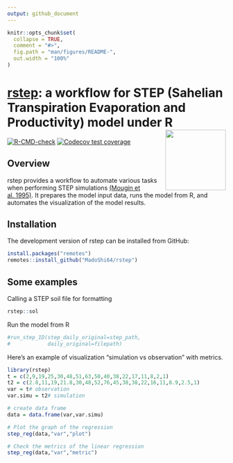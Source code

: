 ```yaml
---
output: github_document
---
```


<!-- README.md is generated from README.Rmd. Please edit that file -->

```r
knitr::opts_chunk$set(
  collapse = TRUE,
  comment = "#>",
  fig.path = "man/figures/README-",
  out.width = "100%"
)
```


# [rstep](https://vezy.github.io/DynACof): a workflow for STEP (Sahelian Transpiration Evaporation and Productivity) model under R <img src="man/figures/logo.png" align="right" height="139" />



<!-- badges: start -->
[![R-CMD-check](https://github.com/MadoShi64/rstep/workflows/R-CMD-check/badge.svg)](https://github.com/MadoShi64/rstep/actions)
[![Codecov test coverage](https://codecov.io/gh/MadoShi64/rstep/branch/master/graph/badge.svg)](https://app.codecov.io/gh/MadoShi64/rstep?branch=master)
<!-- badges: end -->



## Overview

rstep provides a workflow to automate various tasks when performing STEP simulations [(Mougin et al. 1995)](https://www.sciencedirect.com/science/article/abs/pii/0034425794001268). It prepares the model input data, runs the model from R, and automates the visualization of the model results.

## Installation

The development version of rstep can be installed from GitHub:

``` r
install.packages("remotes")
remotes::install_github("MadoShi64/rstep")
```


## Some examples

Calling a STEP soil file for formatting

```r
rstep::sol
```

Run the model from R

```r
#run_step_1D(step_daily_original=step_path,
#            daily_original=filepath)
```

Here's an example of visualization "simulation vs observation" with metrics.

```r
library(rstep)
t = c(2,9,19,25,30,48,51,63,50,40,38,22,17,11,8,2,1) 
t2 = c(2.8,11,19,21.8,30,48,52,76,45,38,38,22,16,11,8.9,2.5,1)
var = t# observation
var.simu = t2# simulation

# create data frame
data = data.frame(var,var.simu) 

# Plot the graph of the regression
step_reg(data,"var","plot")

# Check the metrics of the linear regression 
step_reg(data,"var","metric")

```

